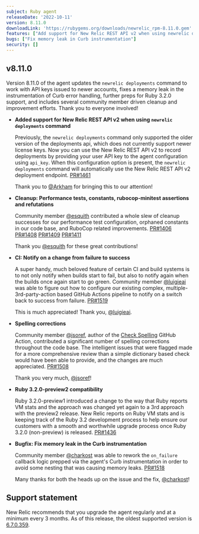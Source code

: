 ```yaml
---
subject: Ruby agent
releaseDate: '2022-10-11'
version: 8.11.0
downloadLink: 'https://rubygems.org/downloads/newrelic_rpm-8.11.0.gem'
features: ["Add support for New Relic REST API v2 when using newrelic deployments command"]
bugs: ["Fix memory leak in Curb instrumentation"]
security: []
---
```


  ## v8.11.0

  Version 8.11.0 of the agent updates the `newrelic deployments` command to work with API keys issued to newer accounts, fixes a memory leak in the instrumentation of Curb error handling, further preps for Ruby 3.2.0 support, and includes several community member driven cleanup and improvement efforts. Thank you to everyone involved!


  * **Added support for New Relic REST API v2 when using `newrelic deployments` command**

    Previously, the `newrelic deployments` command only supported the older version of the deployments api, which does not currently support newer license keys. Now you can use the New Relic REST API v2 to record deployments by providing your user API key to the agent configuration using `api_key`. When this configuration option is present, the `newrelic deployments` command will automatically use the New Relic REST API v2 deployment endpoint. [PR#1461](https://github.com/newrelic/newrelic-ruby-agent/pull/1461)

    Thank you to [@Arkham](https://github.com/Arkham) for bringing this to our attention!


  * **Cleanup: Performance tests, constants, rubocop-minitest assertions and refutations**

    Community member [@esquith](https://github.com/esquith) contributed a whole slew of cleanup successes for our performance test configuration, orphaned constants in our code base, and RuboCop related improvements. [PR#1406](https://github.com/newrelic/newrelic-ruby-agent/pull/1406) [PR#1408](https://github.com/newrelic/newrelic-ruby-agent/pull/1408) [PR#1409](https://github.com/newrelic/newrelic-ruby-agent/pull/1409) [PR#1411](https://github.com/newrelic/newrelic-ruby-agent/pull/1411)

    Thank you [@esquith](https://github.com/esquith) for these great contributions!


  * **CI: Notify on a change from failure to success**

    A super handy, much beloved feature of certain CI and build systems is to not only notify when builds start to fail, but also to notify again when the builds once again start to go green. Community member [@luigieai](https://github.com/luigieai) was able to figure out how to configure our existing complex, multiple-3rd-party-action based GitHub Actions pipeline to notify on a switch back to success from failure. [PR#1519](https://github.com/newrelic/newrelic-ruby-agent/pull/1519)

    This is much appreciated! Thank you, [@luigieai](https://github.com/luigieai).


  * **Spelling corrections**

    Community member [@jsoref](https://github.com/jsoref), author of the [Check Spelling](https://github.com/marketplace/actions/check-spelling) GitHub Action, contributed a significant number of spelling corrections throughout the code base. The intelligent issues that were flagged made for a more comprehensive review than a simple dictionary based check would have been able to provide, and the changes are much appreciated. [PR#1508](https://github.com/newrelic/newrelic-ruby-agent/pull/1508)

    Thank you very much, [@jsoref](https://github.com/jsoref)!


  * **Ruby 3.2.0-preview2 compatibility**

    Ruby 3.2.0-preview1 introduced a change to the way that Ruby reports VM stats and the approach was changed yet again to a 3rd approach with the preview2 release. New Relic reports on Ruby VM stats and is keeping track of the Ruby 3.2 development process to help ensure our customers with a smooth and worthwhile upgrade process once Ruby 3.2.0 (non-preview) is released. [PR#1436](https://github.com/newrelic/newrelic-ruby-agent/pull/1436)


  * **Bugfix: Fix memory leak in the Curb instrumentation**

    Community member [@charkost](https://github.com/charkost) was able to rework the `on_failure` callback logic prepped via the agent's Curb instrumentation in order to avoid some nesting that was causing memory leaks. [PR#1518](https://github.com/newrelic/newrelic-ruby-agent/pull/1518)

    Many thanks for both the heads up on the issue and the fix, [@charkost](https://github.com/charkost)!


## Support statement

New Relic recommends that you upgrade the agent regularly and at a minimum every 3 months. As of this release, the oldest supported version is [6.7.0.359](https://docs.newrelic.com/docs/release-notes/agent-release-notes/ruby-release-notes/ruby-agent-670359).
